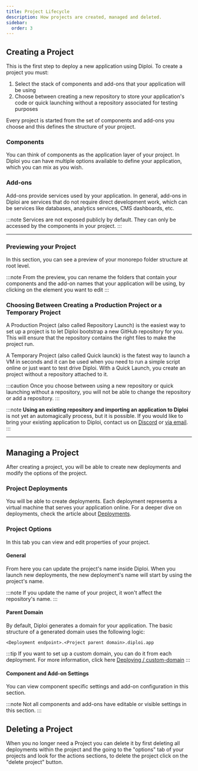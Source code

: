 ```yaml
---
title: Project Lifecycle
description: How projects are created, managed and deleted.
sidebar:
  order: 3
---
```



## Creating a Project

This is the first step to deploy a new application using Diploi. To create a project you must:

1. Select the stack of components and add-ons that your application will be using
2. Choose between creating a new repository to store your application's code or quick launching without a repository associated for testing purposes

Every project is started from the set of components and add-ons you choose and this defines the structure of your project.

### Components

You can think of components as the application layer of your project. In Diploi you can have multiple options available to define your application, which you can mix as you wish.

<ComponentList/>

### Add-ons

Add-ons provide services used by your application. In general, add-ons in Diploi are services that do not require direct development work, which can be services like databases, analytics services, CMS dashboards, etc.

<AddonList/>

:::note
Services are not exposed publicly by default. They can only be accessed by the components in your project.
:::

***

### Previewing your Project

In this section, you can see a preview of your monorepo folder structure at root level.

<ImageToPNG src={CreateProjectPreview} alt='Create project preview'/>

:::note
From the preview, you can rename the folders that contain your components and the add-on names that your application will be using, by clicking on the element you want to edit
<ImageToPNG src={CreateProjectEditNames} alt='Edit component or add-on name'/>
:::

### Choosing Between Creating a Production Project or a Temporary Project

A Production Project (also called Repository Launch) is the easiest way to set up a project is to let Diploi bootstrap a new GitHub repository for you. This will ensure that the repository contains the right files to make the project run.

A Temporary Project (also called Quick launck) is the fatest way to launch a VM in seconds and it can be used when you need to run a simple script online or just want to test drive Diploi. With a Quick Launch, you create an project without a repository attached to it.

:::caution
Once you choose between using a new repository or quick launching without a repository, you will not be able to change the repository or add a repository.
:::

:::note
**Using an existing repository and importing an application to Diploi** is not yet an automagically process, but it is possible. If you would like to bring your existing application to Diploi, contact us on <a href="https://discord.gg/vvgQxVjC8G" target="_blank">Discord</a> or [via email](mailto:hello@diploi.com).
:::

***

## Managing a Project

After creating a project, you will be able to create new deployments and modify the options of the project.

<ImageToPNG src={ProjectHomePage} alt='Project home page'/>

### Project Deployments

You will be able to create deployments. Each deployment represents a virtual machine that serves your application online. For a deeper dive on deployments, check the article about [Deployments](/reference/deployments/deployment).

### Project Options

In this tab you can view and edit properties of your project.

#### General

From here you can update the project's name inside Diploi. When you launch new deployments, the new deployment's name will start by using the project's name.

<ImageToPNG src={ProjectOptionsGeneral} alt='Project options general'/>

:::note
If you update the name of your project, it won't affect the repository's name.
:::

#### Parent Domain

By default, Diploi generates a domain for your application. The basic structure of a generated domain uses the following logic:

```
<Deployment endpoint>.<Project parent domain>.diploi.app
```

<ImageToPNG src={ProjectOptionsDomain} alt='Project options parent domain'/>

:::tip
If you want to set up a custom domain, you can do it from each deployment. For more information, click here [Deploying / custom-domain](/deploying/custom-domain/)
:::

#### Component and Add-on Settings

You can view component specific settings and add-on configuration in this section.

<ImageToPNG src={ProjectOptionsComponentsAndAddons} alt='Project options components and add-ons'/>

:::note
Not all components and add-ons have editable or visible settings in this section.
:::

## Deleting a Project

When you no longer need a Project you can delete it by first deleting all deployments within the project and the going to the "options" tab of your projects and look for the actions sections, to delete the project click on the "delete project" button.

<ImageToPNG src={DeleteProject} alt='Delete project'/>


